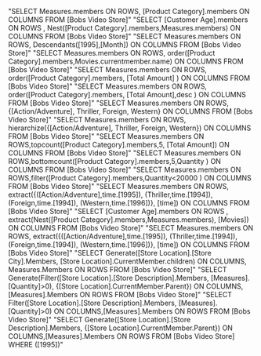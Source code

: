"SELECT Measures.members ON ROWS, [Product Category].members ON COLUMNS FROM [Bobs Video Store]"
"SELECT [Customer Age].members ON ROWS , Nest([Product Category].members,Measures.members) ON COLUMNS FROM [Bobs Video Store]"
"SELECT Measures.members ON ROWS, Descendants([1995],[Month]) ON COLUMNS FROM [Bobs Video Store]"
"SELECT Measures.members ON ROWS, order([Product Category].members,Movies.currentmember.name) ON COLUMNS FROM [Bobs Video Store]"
"SELECT Measures.members ON ROWS, order([Product Category].members, [Total Amount] ) ON COLUMNS FROM [Bobs Video Store]"
"SELECT Measures.members ON ROWS, order([Product Category].members, [Total Amount],desc ) ON COLUMNS FROM [Bobs Video Store]"
"SELECT Measures.members ON ROWS,  {[Action/Adventure], Thriller, Foreign, Western} ON COLUMNS FROM [Bobs Video Store]"
"SELECT Measures.members ON ROWS, hierarchize({[Action/Adventure], Thriller, Foreign, Western}) ON COLUMNS FROM [Bobs Video Store]"
"SELECT Measures.members ON ROWS,topcount([Product Category].members,5, [Total Amount]) ON COLUMNS FROM [Bobs Video Store]"
"SELECT Measures.members ON ROWS,bottomcount([Product Category].members,5,Quantity ) ON COLUMNS FROM [Bobs Video Store]"
"SELECT Measures.members ON ROWS,filter([Product Category].members,Quantity<20000 ) ON COLUMNS FROM [Bobs Video Store]"
"SELECT Measures.members ON ROWS,  extract({([Action/Adventure],time.[1995]), (Thriller,time.[1994]), (Foreign,time.[1994]), (Western,time.[1996])}, [time]) ON COLUMNS FROM [Bobs Video Store]"
"SELECT [Customer Age].members ON ROWS , extract(Nest([Product Category].members,Measures.members), [Movies]) ON COLUMNS FROM [Bobs Video Store]"
"SELECT Measures.members ON ROWS,  extract({([Action/Adventure],time.[1995]), (Thriller,time.[1994]), (Foreign,time.[1994]), (Western,time.[1996])}, [time]) ON COLUMNS FROM [Bobs Video Store]"
"SELECT Generate([Store Location].[Store City].Members, [Store Location].CurrentMember.children) ON COLUMNS,  Measures.Members ON ROWS FROM [Bobs Video Store]"
"SELECT Generate(Filter([Store Location].[Store Description].Members, [Measures].[Quantity]>0), {[Store Location].CurrentMember.Parent}) ON COLUMNS,[Measures].Members ON ROWS FROM [Bobs Video Store]"
"SELECT Filter([Store Location].[Store Description].Members, [Measures].[Quantity]>0) ON COLUMNS,[Measures].Members ON ROWS FROM [Bobs Video Store]"
"SELECT Generate([Store Location].[Store Description].Members, {[Store Location].CurrentMember.Parent}) ON COLUMNS,[Measures].Members ON ROWS FROM [Bobs Video Store] WHERE ([1995])"
